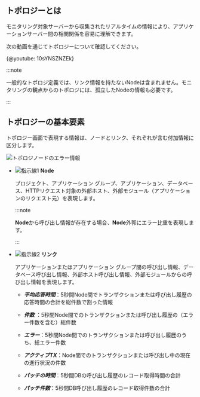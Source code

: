 ## トポロジーとは

モニタリング対象サーバーから収集されたリアルタイムの情報により、アプリケーションサーバー間の相関関係を容易に理解できます。

次の動画を通じてトポロジーについて確認してください。

{@youtube: 10sYNSZNZEk}

:::note

一般的なトポロジ定義では、リンク情報を持たないNodeは含まれません。モニタリングの観点からのトポロジには、孤立したNodeの情報も必要です。

:::

## トポロジーの基本要素

トポロジー画面で表現する情報は、ノードとリンク、それぞれが含む付加情報に区分します。

![トポロジノードのエラー情報](/img/topology-element.png)

-   ![指示線1](/img/number-01.png) **Node** 

    プロジェクト、アプリケーション グループ、アプリケーション、データベース、HTTPリクエスト対象の外部ホスト、外部モジュール（アプリケーションのリクエスト元）を表現します。

    :::note

    **Node**から呼び出し情報が存在する場合、**Node**外郭にエラー比重を表現します。

    :::

-   ![指示線2](/img/number-02.png) **リンク**

    アプリケーションまたはアプリケーション グループ間の呼び出し情報、データベース呼び出し情報、外部ホスト呼び出し情報、外部モジュールからの呼び出し情報を表現します。

    -   **_平均応答時間_**：5秒間Node間でトランザクションまたは呼び出し履歴の応答時間の合計を総件数で割った情報

    -   **_件数_** ：5秒間Node間でのトランザクションまたは呼び出し履歴の（エラー件数を含む）総件数

    -   **_エラー_**：5秒間Node間でのトランザクションまたは呼び出し履歴のうち、総エラー件数

    -   **_アクティブTX_**：Node間でのトランザクションまたは呼び出し中の現在の進行状況の件数

    -   **_パッチの時間_**：5秒間DBの呼び出し履歴のレコード取得時間の合計

    -   **_パッチ件数_**：5秒間DB呼び出し履歴のレコード取得件数の合計
